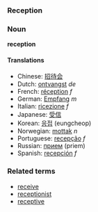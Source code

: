 ===Reception===

===Noun===
'''reception'''

====Translations====
*Chinese: [[招待会]]
*Dutch: [[ontvangst]] ''de''
*French: [[réception]] ''f''
*German: [[Empfang]] ''m''
*Italian: [[ricezione]] ''f''
*Japanese: [[受信]]
*Korean: [[응접]] (eungcheop)
*Norwegian: [[mottak]] ''n''
*Portuguese: [[recepção]] ''f''
*Russian: [[прием]] (priem)
*Spanish: [[recepción]] ''f''

===Related terms===
*[[receive]]
*[[receptionist]]
*[[receptive]]
